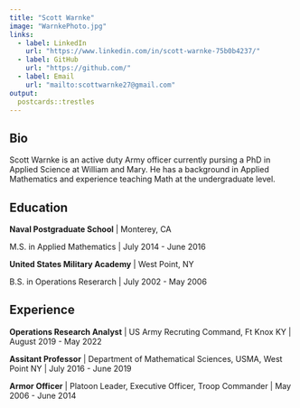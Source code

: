 ```yaml
---
title: "Scott Warnke"
image: "WarnkePhoto.jpg"
links:
  - label: LinkedIn
    url: "https://www.linkedin.com/in/scott-warnke-75b0b4237/"
  - label: GitHub
    url: "https://github.com/"
  - label: Email
    url: "mailto:scottwarnke27@gmail.com"
output:
  postcards::trestles
---
```

 
## Bio

Scott Warnke is an active duty Army officer currently pursing a PhD in Applied Science at William and Mary.
He has a background in Applied Mathematics and experience teaching Math at the undergraduate level.

## Education

**Naval Postgraduate School** | Monterey, CA

M.S. in Applied Mathematics | July 2014 - June 2016

**United States Military Academy** | West Point, NY

B.S. in Operations Reserarch | July 2002 - May 2006

## Experience

**Operations Research Analyst** | US Army Recruting Command, Ft Knox KY | August 2019 - May 2022

**Assitant Professor** | Department of Mathematical Sciences, USMA, West Point NY | July 2016 - June 2019

**Armor Officer** | Platoon Leader, Executive Officer, Troop Commander | May 2006 - June 2014

